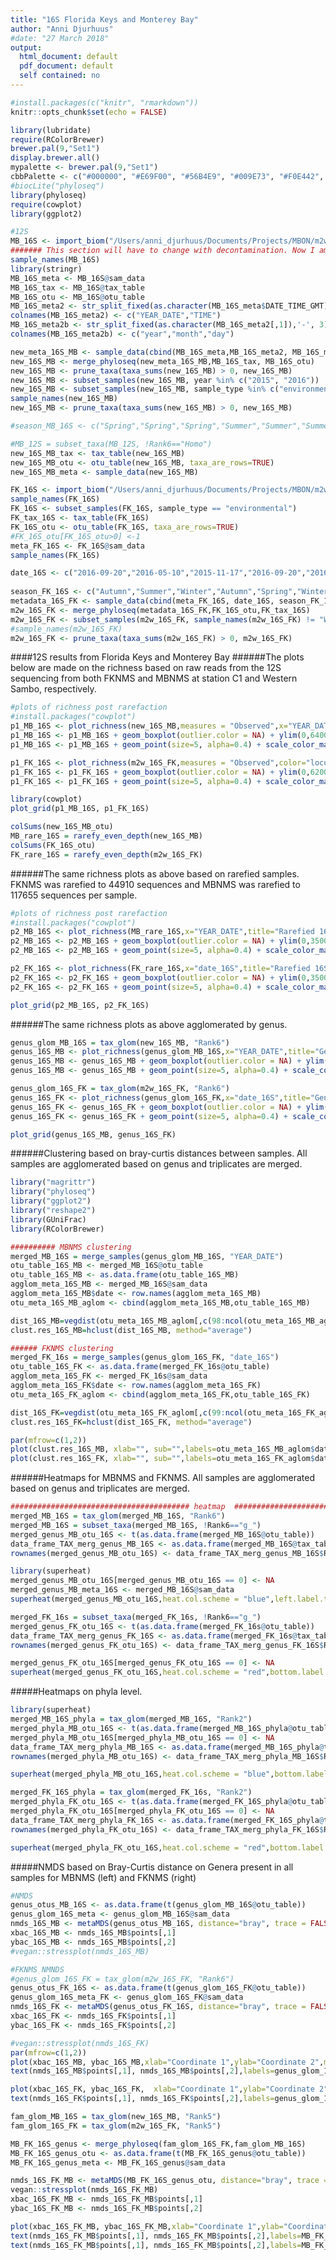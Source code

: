 ```yaml
---
title: "16S Florida Keys and Monterey Bay"
author: "Anni Djurhuus"
#date: "27 March 2018"
output:
  html_document: default
  pdf_document: default
  self contained: no
---
```


```r
#install.packages(c("knitr", "rmarkdown"))
knitr::opts_chunk$set(echo = FALSE)
```


```r
library(lubridate)
require(RColorBrewer)
brewer.pal(9,"Set1")
display.brewer.all()
mypalette <- brewer.pal(9,"Set1")
cbbPalette <- c("#000000", "#E69F00", "#56B4E9", "#009E73", "#F0E442", "#0072B2", "#D55E00", "#CC79A7", "red","grey", "grey20")
#biocLite("phyloseq")
library(phyloseq)
require(cowplot)
library(ggplot2)

#12S
MB_16S <- import_biom("/Users/anni_djurhuus/Documents/Projects/MBON/m2w/16S/data/M2W_16S_MB_json_obs_md.biom")
####### This section will have to change with decontamination. Now I am DELETING all the blanks ########
sample_names(MB_16S)
library(stringr)
MB_16S_meta <- MB_16S@sam_data
MB_16S_tax <- MB_16S@tax_table
MB_16S_otu <- MB_16S@otu_table
MB_16S_meta2 <- str_split_fixed(as.character(MB_16S_meta$DATE_TIME_GMT),' ', 2)
colnames(MB_16S_meta2) <- c("YEAR_DATE","TIME")
MB_16S_meta2b <- str_split_fixed(as.character(MB_16S_meta2[,1]),'-', 3)
colnames(MB_16S_meta2b) <- c("year","month","day")

new_meta_16S_MB <- sample_data(cbind(MB_16S_meta,MB_16S_meta2, MB_16S_meta2b))
new_16S_MB <- merge_phyloseq(new_meta_16S_MB,MB_16S_tax, MB_16S_otu)
new_16S_MB <- prune_taxa(taxa_sums(new_16S_MB) > 0, new_16S_MB)
new_16S_MB <- subset_samples(new_16S_MB, year %in% c("2015", "2016"))
new_16S_MB <- subset_samples(new_16S_MB, sample_type %in% c("environmental"))
sample_names(new_16S_MB)
new_16S_MB <- prune_taxa(taxa_sums(new_16S_MB) > 0, new_16S_MB)

#season_MB_16S <- c("Spring","Spring","Spring","Summer","Summer","Summer","Autumn","Autumn","Autumn","Winter","Winter","Winter","Spring","Spring","Spring","Summer","Summer","Summer","Autumn","Autumn","Autumn","Autumn","Autumn","Autumn","Summer","Summer","Summer","Autumn","Autumn","Autumn","Winter","Winter","Winter","Summer","Summer","Summer","Autumn","Autumn","Autumn","Winter","Winter","Winter")

#MB_12S = subset_taxa(MB_12S, !Rank6=="Homo")
new_16S_MB_tax <- tax_table(new_16S_MB)
new_16S_MB_otu <- otu_table(new_16S_MB, taxa_are_rows=TRUE)
new_16S_MB_meta <- sample_data(new_16S_MB)
```


```r
FK_16S <- import_biom("/Users/anni_djurhuus/Documents/Projects/MBON/m2w/16S/data/M2W_16S_FK_json_obs_md-2.biom",parseFunction = parse_taxonomy_default)
sample_names(FK_16S)
FK_16S <- subset_samples(FK_16S, sample_type == "environmental")
FK_tax_16S <- tax_table(FK_16S)
FK_16S_otu <- otu_table(FK_16S, taxa_are_rows=TRUE)
#FK_16S_otu[FK_16S_otu>0] <-1
meta_FK_16S <- FK_16S@sam_data
sample_names(FK_16S)

date_16S <- c("2016-09-20","2016-05-10","2015-11-17","2016-09-20","2016-03-15","2015-11-17","2016-09-20","2016-03-15","2015-09-22","2016-07-26","2016-03-15","2015-09-22","2016-11-15","2016-07-26","2016-01-05","2015-09-22", "2016-05-10", "2016-11-15", "2016-07-26", "2015-06-02", "2015-11-17", "2016-11-15", "2016-05-10", "2015-04-14", "2015-04-14")
          
season_FK_16S <- c("Autumn","Summer","Winter","Autumn","Spring","Winter","Autumn","Spring","Autumn","Summer","Spring","Autumn","Winter","Summer","Winter","Autumn","Summer","Winter","Summer","Summer","Winter","Winter","Summer","Spring","Spring")
metadata_16S_FK <- sample_data(cbind(meta_FK_16S, date_16S, season_FK_16S))
m2w_16S_FK <- merge_phyloseq(metadata_16S_FK,FK_16S_otu,FK_tax_16S)
m2w_16S_FK <- subset_samples(m2w_16S_FK, sample_names(m2w_16S_FK) != "WS0415b")
#sample_names(m2w_16S_FK)
m2w_16S_FK <- prune_taxa(taxa_sums(m2w_16S_FK) > 0, m2w_16S_FK)
```

####12S results from Florida Keys and Monterey Bay
######The plots below are made on the richness based on raw reads from the 12S sequencing from both FKNMS and MBNMS at station C1 and Western Sambo, respectively. 
```r
#plots of richness post rarefaction
#install.packages("cowplot")
p1_MB_16S <- plot_richness(new_16S_MB,measures = "Observed",x="YEAR_DATE",title="16S MB",color="locus") + theme(axis.title.x=element_blank())
p1_MB_16S <- p1_MB_16S + geom_boxplot(outlier.color = NA) + ylim(0,6400)
p1_MB_16S <- p1_MB_16S + geom_point(size=5, alpha=0.4) + scale_color_manual(values="#56B4E9")

p1_FK_16S <- plot_richness(m2w_16S_FK,measures = "Observed",color="locus",x="date_16S",title="16S FK") + theme(axis.title.x=element_blank())
p1_FK_16S <- p1_FK_16S + geom_boxplot(outlier.color = NA) + ylim(0,6200)
p1_FK_16S <- p1_FK_16S + geom_point(size=5, alpha=0.4) + scale_color_manual(values="#D55E00")

library(cowplot)
plot_grid(p1_MB_16S, p1_FK_16S)
```


```r
colSums(new_16S_MB_otu)
MB_rare_16S = rarefy_even_depth(new_16S_MB)
colSums(FK_16S_otu)
FK_rare_16S = rarefy_even_depth(m2w_16S_FK)
```

######The same richness plots as above based on rarefied samples. FKNMS was rarefied to 44910 sequences and MBNMS was rarefied to 117655 sequences per sample.
```r
#plots of richness post rarefaction
#install.packages("cowplot")
p2_MB_16S <- plot_richness(MB_rare_16S,x="YEAR_DATE",title="Rarefied 16S",measures = "Observed",color="locus") + theme(axis.title.x=element_blank())
p2_MB_16S <- p2_MB_16S + geom_boxplot(outlier.color = NA) + ylim(0,3500)
p2_MB_16S <- p2_MB_16S + geom_point(size=5, alpha=0.4) + scale_color_manual(values="#56B4E9")

p2_FK_16S <- plot_richness(FK_rare_16S,x="date_16S",title="Rarefied 16S",measures = "Observed",color="locus") + theme(axis.title.x=element_blank())
p2_FK_16S <- p2_FK_16S + geom_boxplot(outlier.color = NA) + ylim(0,3500)
p2_FK_16S <- p2_FK_16S + geom_point(size=5, alpha=0.4) + scale_color_manual(values="#D55E00")

plot_grid(p2_MB_16S, p2_FK_16S)
```

######The same richness plots as above agglomerated by genus.

```r
genus_glom_MB_16S = tax_glom(new_16S_MB, "Rank6")
genus_16S_MB <- plot_richness(genus_glom_MB_16S,x="YEAR_DATE",title="Genus 16S",measures = "Observed",color="locus") + theme(axis.title.x=element_blank())
genus_16S_MB <- genus_16S_MB + geom_boxplot(outlier.color = NA) + ylim(0,150)
genus_16S_MB <- genus_16S_MB + geom_point(size=5, alpha=0.4) + scale_color_manual(values="#56B4E9")
```

```r
genus_glom_16S_FK = tax_glom(m2w_16S_FK, "Rank6")
genus_16S_FK <- plot_richness(genus_glom_16S_FK,x="date_16S",title="Genus 16S",measures = "Observed",color="locus") + theme(axis.title.x=element_blank())
genus_16S_FK <- genus_16S_FK + geom_boxplot(outlier.color = NA) + ylim(0,150)
genus_16S_FK <- genus_16S_FK + geom_point(size=5, alpha=0.4) + scale_color_manual(values="#D55E00")

plot_grid(genus_16S_MB, genus_16S_FK)
```

######Clustering based on bray-curtis distances between samples. All samples are agglomerated based on genus and triplicates are merged.

```r
library("magrittr")
library("phyloseq")
library("ggplot2")
library("reshape2")
library(GUniFrac)
library(RColorBrewer)

########## MBNMS clustering 
merged_MB_16S = merge_samples(genus_glom_MB_16S, "YEAR_DATE")
otu_table_16S_MB <- merged_MB_16S@otu_table
otu_table_16S_MB <- as.data.frame(otu_table_16S_MB)
agglom_meta_16S_MB <- merged_MB_16S@sam_data
agglom_meta_16S_MB$date <- row.names(agglom_meta_16S_MB)
otu_meta_16S_MB_aglom <- cbind(agglom_meta_16S_MB,otu_table_16S_MB)

dist_16S_MB=vegdist(otu_meta_16S_MB_aglom[,c(98:ncol(otu_meta_16S_MB_aglom))], method="bray")
clust.res_16S_MB=hclust(dist_16S_MB, method="average")

###### FKNMS clustering 
merged_FK_16s = merge_samples(genus_glom_16S_FK, "date_16S")
otu_table_16S_FK <- as.data.frame(merged_FK_16s@otu_table)
agglom_meta_16S_FK <- merged_FK_16s@sam_data
agglom_meta_16S_FK$date <- row.names(agglom_meta_16S_FK)
otu_meta_16S_FK_aglom <- cbind(agglom_meta_16S_FK,otu_table_16S_FK)

dist_16S_FK=vegdist(otu_meta_16S_FK_aglom[,c(99:ncol(otu_meta_16S_FK_aglom))], method="bray")
clust.res_16S_FK=hclust(dist_16S_FK, method="average")

par(mfrow=c(1,2))
plot(clust.res_16S_MB, xlab="", sub="",labels=otu_meta_16S_MB_aglom$date,main="MBNMS", hang=-1, cex=0.7)
plot(clust.res_16S_FK, xlab="", sub="",labels=otu_meta_16S_FK_aglom$date,hang=-1, cex=0.7, main="FKNMS")
```

######Heatmaps for MBNMS and FKNMS. All samples are agglomerated based on genus and triplicates are merged. 

```r

######################################## heatmap  #######################################
merged_MB_16S = tax_glom(merged_MB_16S, "Rank6")
merged_MB_16S = subset_taxa(merged_MB_16S, !Rank6=="g_")
merged_genus_MB_otu_16S <- t(as.data.frame(merged_MB_16S@otu_table))
data_frame_TAX_merg_genus_MB_16S <- as.data.frame(merged_MB_16S@tax_table)
rownames(merged_genus_MB_otu_16S) <- data_frame_TAX_merg_genus_MB_16S$Rank6

library(superheat)
merged_genus_MB_otu_16S[merged_genus_MB_otu_16S == 0] <- NA
merged_genus_MB_meta_16S <- merged_MB_16S@sam_data
superheat(merged_genus_MB_otu_16S,heat.col.scheme = "blue",left.label.text.size = 5,yt = merged_genus_MB_meta_16S$TMP_C, yt.axis.name = "Temperature",yt.point.size = 2,bottom.label.text.size=2, row.title = "",yt.axis.size = 10,bottom.label.text.angle = 90,yt.axis.name.size = 10, yt.obs.col = rep("grey", nrow(merged_genus_MB_meta_16S)))

merged_FK_16s = subset_taxa(merged_FK_16s, !Rank6=="g_")
merged_genus_FK_otu_16S <- t(as.data.frame(merged_FK_16s@otu_table))
data_frame_TAX_merg_genus_FK_16S <- as.data.frame(merged_FK_16s@tax_table)
rownames(merged_genus_FK_otu_16S) <- data_frame_TAX_merg_genus_FK_16S$Rank6

merged_genus_FK_otu_16S[merged_genus_FK_otu_16S == 0] <- NA
superheat(merged_genus_FK_otu_16S,heat.col.scheme = "red",bottom.label.text.size=2, row.title = "",left.label.text.size = 2,bottom.label.text.angle = 90)

```

#####Heatmaps on phyla level.
```r
library(superheat)
merged_MB_16S_phyla = tax_glom(merged_MB_16S, "Rank2")
merged_phyla_MB_otu_16S <- t(as.data.frame(merged_MB_16S_phyla@otu_table))
merged_phyla_MB_otu_16S[merged_phyla_MB_otu_16S == 0] <- NA
data_frame_TAX_merg_phyla_MB_16S <- as.data.frame(merged_MB_16S_phyla@tax_table)
rownames(merged_phyla_MB_otu_16S) <- data_frame_TAX_merg_phyla_MB_16S$Rank2

superheat(merged_phyla_MB_otu_16S,heat.col.scheme = "blue",bottom.label.text.size=2, row.title = "",left.label.text.size = 2,bottom.label.text.angle = 90)

merged_FK_16S_phyla = tax_glom(merged_FK_16s, "Rank2")
merged_phyla_FK_otu_16S <- t(as.data.frame(merged_FK_16S_phyla@otu_table))
merged_phyla_FK_otu_16S[merged_phyla_FK_otu_16S == 0] <- NA
data_frame_TAX_merg_phyla_FK_16S <- as.data.frame(merged_FK_16S_phyla@tax_table)
rownames(merged_phyla_FK_otu_16S) <- data_frame_TAX_merg_phyla_FK_16S$Rank2

superheat(merged_phyla_FK_otu_16S,heat.col.scheme = "red",bottom.label.text.size=2, row.title = "",left.label.text.size = 2,bottom.label.text.angle = 90)
```

#####NMDS based on Bray-Curtis distance on Genera present in all samples for MBNMS (left) and FKNMS (right)
```r
#NMDS
genus_otus_MB_16S <- as.data.frame(t(genus_glom_MB_16S@otu_table))
genus_glom_16S_meta <- genus_glom_MB_16S@sam_data
nmds_16S_MB <- metaMDS(genus_otus_MB_16S, distance="bray", trace = FALSE, trymax=100) 
xbac_16S_MB <- nmds_16S_MB$points[,1]
ybac_16S_MB <- nmds_16S_MB$points[,2]
#vegan::stressplot(nmds_16S_MB)

#FKNMS NMNDS
#genus_glom_16S_FK = tax_glom(m2w_16S_FK, "Rank6")
genus_otus_FK_16S <- as.data.frame(t(genus_glom_16S_FK@otu_table))
genus_glom_16S_meta_FK <- genus_glom_16S_FK@sam_data
nmds_16S_FK <- metaMDS(genus_otus_FK_16S, distance="bray", trace = FALSE, trymax=100) 
xbac_16S_FK <- nmds_16S_FK$points[,1]
ybac_16S_FK <- nmds_16S_FK$points[,2]

#vegan::stressplot(nmds_16S_FK)
par(mfrow=c(1,2))
plot(xbac_16S_MB, ybac_16S_MB,xlab="Coordinate 1",ylab="Coordinate 2",main="", col=c(cbbPalette[genus_glom_16S_meta$YEAR_DATE]), cex=1.7, pch=19)
text(nmds_16S_MB$points[,1], nmds_16S_MB$points[,2],labels=genus_glom_16S_meta$YEAR_DATE,pos=3,cex=0.5) 

plot(xbac_16S_FK, ybac_16S_FK,  xlab="Coordinate 1",ylab="Coordinate 2",main="", col=c(cbbPalette[genus_glom_16S_meta_FK$date_16S]), cex=1.7, pch=19)
text(nmds_16S_FK$points[,1], nmds_16S_FK$points[,2],labels=genus_glom_16S_meta_FK$date_16S,pos=3,cex=0.5) 
```


```r
fam_glom_MB_16S = tax_glom(new_16S_MB, "Rank5")
fam_glom_16S_FK = tax_glom(m2w_16S_FK, "Rank5")

MB_FK_16S_genus <- merge_phyloseq(fam_glom_16S_FK,fam_glom_MB_16S)
MB_FK_16S_genus_otu <- as.data.frame(t(MB_FK_16S_genus@otu_table))
MB_FK_16S_genus_meta <- MB_FK_16S_genus@sam_data

nmds_16S_FK_MB <- metaMDS(MB_FK_16S_genus_otu, distance="bray", trace = FALSE, trymax=100) 
vegan::stressplot(nmds_16S_FK_MB)
xbac_16S_FK_MB <- nmds_16S_FK_MB$points[,1]
ybac_16S_FK_MB <- nmds_16S_FK_MB$points[,2]

plot(xbac_16S_FK_MB, ybac_16S_FK_MB,xlab="Coordinate 1",ylab="Coordinate 2",main="", cex=1.7, pch=19)
text(nmds_16S_FK_MB$points[,1], nmds_16S_FK_MB$points[,2],labels=MB_FK_16S_genus_meta$STATION_NUMBER,pos=3,cex=0.5) 
text(nmds_16S_FK_MB$points[,1], nmds_16S_FK_MB$points[,2],labels=MB_FK_16S_genus_meta$season_FK_16S,pos=3,cex=0.5) 

```
